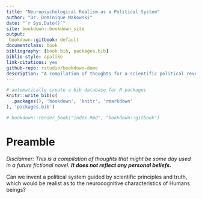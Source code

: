 ```yaml
--- 
title: "Neuropsychological Realism as a Political System"
author: "Dr. Dominique Makowski"
date: "`r Sys.Date()`"
site: bookdown::bookdown_site
output: 
 bookdown::gitbook: default
documentclass: book
bibliography: [book.bib, packages.bib]
biblio-style: apalike
link-citations: yes
github-repo: rstudio/bookdown-demo
description: "A compilation of thoughts for a scientific political revolution."
---
```



```r
# automatically create a bib database for R packages
knitr::write_bib(c(
  .packages(), 'bookdown', 'knitr', 'rmarkdown'
), 'packages.bib')

# bookdown::render_book("index.Rmd", "bookdown::gitbook")
```



# Preamble

*Disclaimer: This is a compilation of thoughts that might be some day used in a future fictional novel. **It does not reflect any personal beliefs.***


Can we invent a political system guided by scientific principles and truth, which would be realist as to the neurocognitive characteristics of Humans beings?
